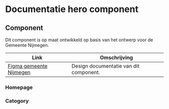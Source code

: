
# Documentatie hero component

## Component

Dit component is op maat ontwikkeld op basis van het ontwerp voor de Gemeente Nijmegen.

| Link                                                                                                                                           | Omschrijving                                                    |
| ---------------------------------------------------------------------------------------------------------------------------------------------- | --------------------------------------------------------------- |
| [Figma gemeente Nijmegen](https://www.figma.com/design/g3AieWAFD3NtkbDDTTFC30/Novio---Nijmegen-Design-System?node-id=1259-2043) | Design documentatie van dit component.                           |

### Homepage

<Canvas of={HeroStories.Default} sourceState="none" />

### Catogory

<Canvas of={HeroStories.Category} sourceState="none" />